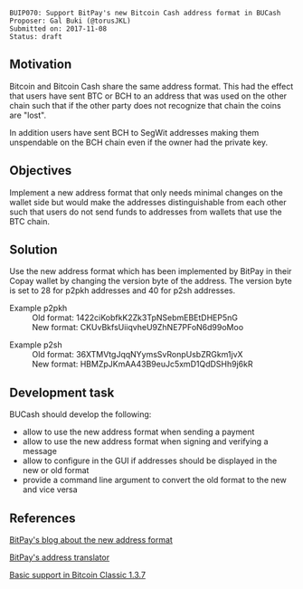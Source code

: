 <pre>
BUIP070: Support BitPay's new Bitcoin Cash address format in BUCash
Proposer: Gal Buki (@torusJKL)
Submitted on: 2017-11-08
Status: draft
</pre>

==Motivation==

Bitcoin and Bitcoin Cash share the same address format.
This had the effect that users have sent BTC or BCH to an address that was used on the other chain such that if the other party does not recognize that chain the coins are "lost".

In addition users have sent BCH to SegWit addresses making them unspendable on the BCH chain even if the owner had the private key.

==Objectives==

Implement a new address format that only needs minimal changes on the wallet side but would make the addresses distinguishable from each other such that users do not send funds to addresses from wallets that use the BTC chain.

==Solution==

Use the new address format which has been implemented by BitPay in their Copay wallet by changing the version byte of the address.
The version byte is set to 28 for p2pkh addresses and 40 for p2sh addresses.


;Example p2pkh
: Old format: 1422ciKobfkK2Zk3TpNSebmEBEtDHEP5nG
: New format: CKUvBkfsUiiqvheU9ZhNE7PFoN6d99oMoo


;Example p2sh
: Old format: 36XTMVtgJqqNYymsSvRonpUsbZRGkm1jvX
: New format: HBMZpJKmAA43B9euJc5xmD1QdDSHh9j6kR

==Development task==

BUCash should develop the following:

* allow to use the new address format when sending a payment
* allow to use the new address format when signing and verifying a message
* allow to configure in the GUI if addresses should be displayed in the new or old format
* provide a command line argument to convert the old format to the new and vice versa


==References==

[https://support.bitpay.com/hc/en-us/articles/115004671663 BitPay's blog about the new address format]

[https://bitpay.github.io/address-translator/ BitPay's address translator]

[https://bitcoinclassic.com/news/release137uahf.html Basic support in Bitcoin Classic 1.3.7]

